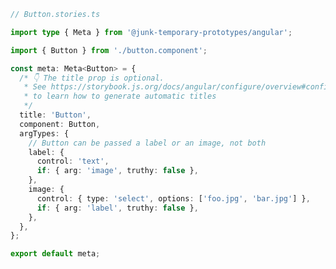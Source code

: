 ```ts
// Button.stories.ts

import type { Meta } from '@junk-temporary-prototypes/angular';

import { Button } from './button.component';

const meta: Meta<Button> = {
  /* 👇 The title prop is optional.
   * See https://storybook.js.org/docs/angular/configure/overview#configure-story-loading
   * to learn how to generate automatic titles
   */
  title: 'Button',
  component: Button,
  argTypes: {
    // Button can be passed a label or an image, not both
    label: {
      control: 'text',
      if: { arg: 'image', truthy: false },
    },
    image: {
      control: { type: 'select', options: ['foo.jpg', 'bar.jpg'] },
      if: { arg: 'label', truthy: false },
    },
  },
};

export default meta;
```
